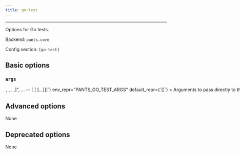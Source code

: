 ```yaml
---
title: go-test
---
```



---

Options for Go tests.

Backend: <span className="color--primary">`pants.core`</span>

Config section: <span className="color--primary">`[go-test]`</span>

<span className={styles.options}>

## Basic options

### `args`

<Option
  cli_repr={`--go-test-args="[<shell_str>, <shell_str>, ...]", ... -- [<shell_str> [<shell_str> [...]]]`}
  env_repr="PANTS_GO_TEST_ARGS"
  default_repr={`[]`}
>
  Arguments to pass directly to the Go test binary, e.g. `--go-test-args="-run
  TestFoo -v"` Known Go test options will be transformed into the form expected
  by the test binary, e.g. `-v` becomes `-test.v`. Run `go help testflag` from
  the Go SDK to learn more about the options supported by Go test binaries.
</Option>

## Advanced options

None

## Deprecated options

None

</span>

